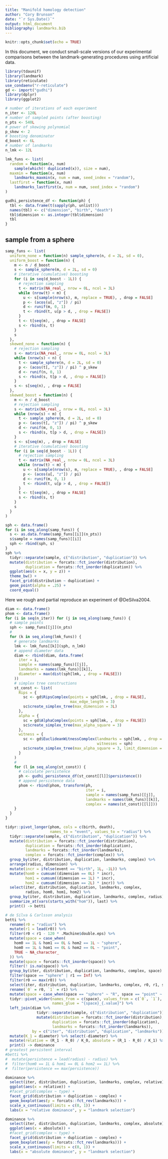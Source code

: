 ```yaml
---
title: "Manifold homology detection"
author: "Cory Brunson"
date: "`r Sys.Date()`"
output: html_document
bibliography: landmarks.bib
---
```


```r
knitr::opts_chunk$set(echo = TRUE)
```

In this document, we conduct small-scale versions of our experimental comparisons between the landmark-generating procedures using artificial data.

```r
library(tdaunif)
library(landmark)
library(reticulate)
use_condaenv("r-reticulate")
gd <- import("gudhi")
library(dplyr)
library(ggplot2)
```

```r
# number of iterations of each experiment
n_iter <- 120L
# number of sampled points (after boosting)
n_pts <- 540L
# power of skewing polynomial
p_skew <- 2
# boosting denominator
d_boost <- 6L
# number of landmarks
n_lmk <- 12L
```

```r
lmk_funs <- list(
  random = function(x, num)
    sample(which(! duplicated(x)), size = num),
  maxmin = function(x, num)
    landmarks_maxmin(x, num = num, seed_index = "random"),
  lastfirst = function(x, num)
    landmarks_lastfirst(x, num = num, seed_index = "random")
)
```

```r
gudhi_persistence_df <- function(ph) {
  tbl <- data.frame(t(sapply(ph, unlist)))
  names(tbl) <- c("dimension", "birth", "death")
  tbl$dimension <- as.integer(tbl$dimension)
  tbl
}
```

## sample from a sphere

```r
samp_funs <- list(
  uniform_none = function(n) sample_sphere(n, d = 2L, sd = 0),
  uniform_boost = function(n) {
    m <- n / d_boost
    s <- sample_sphere(m, d = 2L, sd = 0)
    # iterative (cumulative) boosting
    for (i in seq(d_boost - 1L)) {
      # rejection sampling
      t <- matrix(NA_real_, nrow = 0L, ncol = 3L)
      while (nrow(t) < m) {
        u <- s[sample(nrow(s), m, replace = TRUE), , drop = FALSE]
        p <- (acos(u[, "z"]) / pi)
        d <- runif(m, 0, 1)
        t <- rbind(t, u[p > d, , drop = FALSE])
      }
      t <- t[seq(m), , drop = FALSE]
      s <- rbind(s, t)
    }
    s
  },
  skewed_none = function(n) {
    # rejection sampling
    s <- matrix(NA_real_, nrow = 0L, ncol = 3L)
    while (nrow(s) < n) {
      t <- sample_sphere(n, d = 2L, sd = 0)
      p <- (acos(t[, "z"]) / pi) ^ p_skew
      d <- runif(n, 0, 1)
      s <- rbind(s, t[p > d, , drop = FALSE])
    }
    s <- s[seq(n), , drop = FALSE]
  },
  skewed_boost = function(n) {
    m <- n / d_boost
    # rejection sampling
    s <- matrix(NA_real_, nrow = 0L, ncol = 3L)
    while (nrow(s) < m) {
      t <- sample_sphere(m, d = 2L, sd = 0)
      p <- (acos(t[, "z"]) / pi) ^ p_skew
      d <- runif(m, 0, 1)
      s <- rbind(s, t[p > d, , drop = FALSE])
    }
    s <- s[seq(m), , drop = FALSE]
    # iterative (cumulative) boosting
    for (i in seq(d_boost - 1L)) {
      # rejection sampling
      t <- matrix(NA_real_, nrow = 0L, ncol = 3L)
      while (nrow(t) < m) {
        u <- s[sample(nrow(s), m, replace = TRUE), , drop = FALSE]
        p <- (acos(u[, "z"]) / pi)
        d <- runif(m, 0, 1)
        t <- rbind(t, u[p > d, , drop = FALSE])
      }
      t <- t[seq(m), , drop = FALSE]
      s <- rbind(s, t)
    }
    s
  }
)
```

```r
sph <- data.frame()
for (i in seq_along(samp_funs)) {
  s <- as.data.frame(samp_funs[[i]](n_pts))
  s$sample = names(samp_funs)[[i]]
  sph <- rbind(sph, s)
}
sph %>%
  tidyr::separate(sample, c("distribution", "duplication")) %>%
  mutate(distribution = forcats::fct_inorder(distribution),
         duplication = forcats::fct_inorder(duplication)) %>%
  ggplot(aes(x = x, y = z)) +
  theme_bw() +
  facet_grid(distribution ~ duplication) +
  geom_point(alpha = .25) +
  coord_equal()
```

Here we rough and partial reproduce an experiment of @DeSilva2004.

```r
diam <- data.frame()
phom <- data.frame()
for (i in seq(n_iter)) for (j in seq_along(samp_funs)) {
  # sample points
  sph <- samp_funs[[j]](n_pts)
  # 
  for (k in seq_along(lmk_funs)) {
    # generate landmarks
    lmk <- lmk_funs[[k]](sph, n_lmk)
    # append diameter data
    diam <- rbind(diam, data.frame(
      iter = i,
      sample = names(samp_funs)[[j]],
      landmarks = names(lmk_funs)[[k]],
      diameter = max(dist(sph[lmk, , drop = FALSE]))
    ))
    # simplex tree constructions
    st_const <- list(
      Rips = {
        sc <- gd$RipsComplex(points = sph[lmk, , drop = FALSE],
                             max_edge_length = 3)
        sc$create_simplex_tree(max_dimension = 3L)
      },
      alpha = {
        sc = gd$AlphaComplex(points = sph[lmk, , drop = FALSE])
        sc$create_simplex_tree(max_alpha_square = 3)
      },
      witness = {
        sc <- gd$EuclideanWitnessComplex(landmarks = sph[lmk, , drop = FALSE],
                                         witnesses = sph)
        sc$create_simplex_tree(max_alpha_square = 3, limit_dimension = 3L)
      }
    )
    # 
    for (l in seq_along(st_const)) {
      # calculate persistence
      ph <- gudhi_persistence_df(st_const[[l]]$persistence())
      # append persistence data
      phom <- rbind(phom, transform(ph,
                                    iter = i,
                                    sample = names(samp_funs)[[j]],
                                    landmarks = names(lmk_funs)[[k]],
                                    complex = names(st_const)[[l]]))
    }
  }
}
```

```r
tidyr::pivot_longer(phom, cols = c(birth, death),
                    names_to = "event", values_to = "radius") %>%
  tidyr::separate(sample, c("distribution", "duplication")) %>%
  mutate(distribution = forcats::fct_inorder(distribution),
         duplication = forcats::fct_inorder(duplication),
         landmarks = forcats::fct_inorder(landmarks),
         complex = forcats::fct_inorder(complex)) %>%
  group_by(iter, distribution, duplication, landmarks, complex) %>%
  arrange(radius, dimension) %>%
  mutate(incr = ifelse(event == "birth", 1L, -1L)) %>%
  mutate(hom0 = cumsum((dimension == 0L) * incr),
         hom1 = cumsum((dimension == 1L) * incr),
         hom2 = cumsum((dimension == 2L) * incr)) %>%
  select(iter, distribution, duplication, landmarks, complex,
         radius, hom0, hom1, hom2) %>%
  group_by(iter, distribution, duplication, landmarks, complex, radius) %>%
  summarize_at(vars(starts_with("hom")), last) %>%
  print() -> betti
```

```r
# de Silva & Carlsson analysis
betti %>%
  rename(r0 = "radius") %>%
  mutate(r1 = lead(r0)) %>%
  filter(r0 < r1 - 120 * .Machine$double.eps) %>%
  mutate(space = case_when(
    hom0 == 1L & hom1 == 0L & hom2 == 1L ~ "sphere",
    hom0 == 1L & hom1 == 0L & hom2 == 0L ~ "point",
    TRUE ~ NA_character_
  )) %>%
  mutate(space = forcats::fct_inorder(space)) %>%
  filter(! is.na(space)) %>%
  group_by(iter, distribution, duplication, landmarks, complex, space) %>%
  filter(space == "sphere" | r1 == Inf) %>%
  filter(r0 == max(r0)) %>%
  select(iter, distribution, duplication, landmarks, complex, r0, r1, space) %>%
  rename(`0` = r0, `1` = r1) %>%
  mutate(space = case_when(space == "sphere" ~ "R", space == "point" ~ "K")) %>%
  tidyr::pivot_wider(names_from = c(space), values_from = c(`0`, `1`),
                     names_glue = "{space}_{.value}") %>%
  left_join(diam %>%
              tidyr::separate(sample, c("distribution", "duplication")) %>%
              mutate(distribution = forcats::fct_inorder(distribution),
                     duplication = forcats::fct_inorder(duplication),
                     landmarks = forcats::fct_inorder(landmarks)),
            by = c("iter", "distribution", "duplication", "landmarks")) %>%
  mutate(K_1 = diameter) %>% select(-diameter) %>%
  mutate(relative = (R_1 - R_0) / K_0, absolute = (R_1 - R_0) / K_1) %>%
  print() -> dominance
# greatest persistent interval
#betti %>%
#  mutate(persistence = lead(radius) - radius) %>%
#  filter(hom0 == 1L & hom1 == 0L & hom2 == 1L) %>%
#  filter(persistence == max(persistence))
```

```r
dominance %>%
  select(iter, distribution, duplication, landmarks, complex, relative) %>%
  ggplot(aes(x = relative)) +
  #facet_grid(complex ~ type) +
  facet_grid(distribution + duplication ~ complex) +
  geom_boxplot(aes(y = forcats::fct_rev(landmarks))) +
  scale_x_continuous(limits = c(0, 1)) +
  labs(x = "relative dominance", y = "landmark selection")
```

```r
dominance %>%
  select(iter, distribution, duplication, landmarks, complex, absolute) %>%
  ggplot(aes(x = absolute)) +
  #facet_grid(complex ~ type) +
  facet_grid(distribution + duplication ~ complex) +
  geom_boxplot(aes(y = forcats::fct_rev(landmarks))) +
  scale_x_continuous(limits = c(0, 1)) +
  labs(x = "absolute dominance", y = "landmark selection")
```
